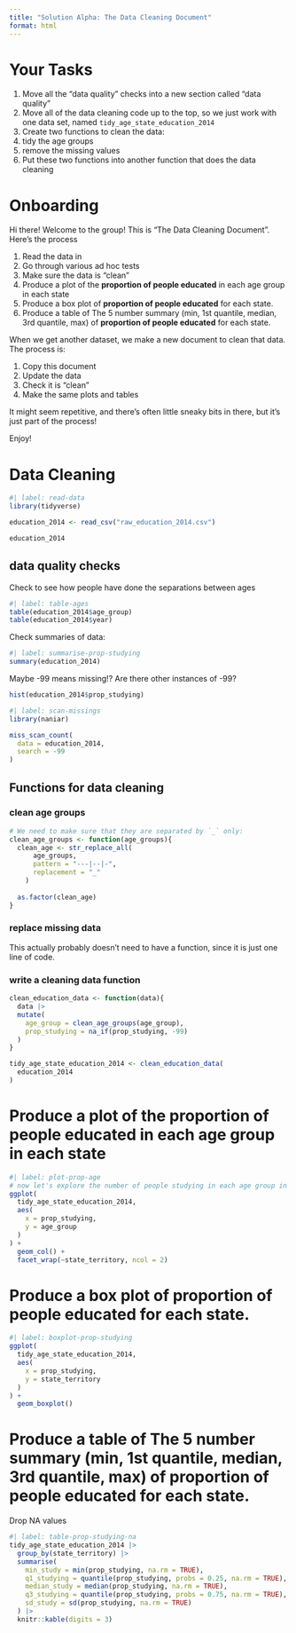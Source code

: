 ```yaml
---
title: "Solution Alpha: The Data Cleaning Document"
format: html
---
```


# Your Tasks

1. Move all the "data quality" checks into a new section called "data quality"
2. Move all of the data cleaning code up to the top, so we just work with one data set, named `tidy_age_state_education_2014`
3. Create two functions to clean the data: 
  1. tidy the age groups
  2. remove the missing values
4. Put these two functions into another function that does the data cleaning


# Onboarding

Hi there! Welcome to the group! This is "The Data Cleaning Document". Here's the process

1. Read the data in
2. Go through various ad hoc tests
3. Make sure the data is "clean"
4. Produce a plot of the **proportion of people educated** in each age group in each state
5. Produce a box plot of **proportion of people educated** for each state.
6. Produce a table of The 5 number summary (min, 1st quantile, median, 3rd quantile, max)  of **proportion of people educated** for each state.

When we get another dataset, we make a new document to clean that data. The process is:

1. Copy this document
2. Update the data
3. Check it is "clean"
4. Make the same plots and tables

It might seem repetitive, and there's often little sneaky bits in there, but it's just part of the process! 

Enjoy!

# Data Cleaning

```r
#| label: read-data
library(tidyverse)

education_2014 <- read_csv("raw_education_2014.csv")

education_2014

```

## data quality checks

Check to see how people have done the separations between ages

```r
#| label: table-ages
table(education_2014$age_group)
table(education_2014$year)
```

Check summaries of data:

```r
#| label: summarise-prop-studying
summary(education_2014)
```

Maybe -99 means missing!? Are there other instances of -99?

```r
hist(education_2014$prop_studying)
```


```r
#| label: scan-missings
library(naniar)

miss_scan_count(
  data = education_2014,
  search = -99
)
```

## Functions for data cleaning

### clean age groups

```r
# We need to make sure that they are separated by `_` only:
clean_age_groups <- function(age_groups){
  clean_age <- str_replace_all(
      age_groups,
      pattern = "---|--|-",
      replacement = "_"
    )
  
  as.factor(clean_age)
}
```

### replace missing data

This actually probably doesn't need to have a function, since it is just one line of code.

### write a cleaning data function

```r
clean_education_data <- function(data){
  data |> 
  mutate(
    age_group = clean_age_groups(age_group),
    prop_studying = na_if(prop_studying, -99)
  )
}
```


```r
tidy_age_state_education_2014 <- clean_education_data(
  education_2014
)
```


# Produce a plot of the **proportion of people educated** in each age group in each state

```r
#| label: plot-prop-age
# now let's explore the number of people studying in each age group in each state
ggplot(
  tidy_age_state_education_2014,
  aes(
    x = prop_studying,
    y = age_group
  )
) +
  geom_col() +
  facet_wrap(~state_territory, ncol = 2)

```

# Produce a box plot of **proportion of people educated** for each state.

```r
#| label: boxplot-prop-studying
ggplot(
  tidy_age_state_education_2014,
  aes(
    x = prop_studying,
    y = state_territory
  )
) +
  geom_boxplot()
```

# Produce a table of The 5 number summary (min, 1st quantile, median, 3rd quantile, max)  of **proportion of people educated** for each state.

Drop NA values

```r
#| label: table-prop-studying-na
tidy_age_state_education_2014 |>
  group_by(state_territory) |>
  summarise(
    min_study = min(prop_studying, na.rm = TRUE),
    q1_studying = quantile(prop_studying, probs = 0.25, na.rm = TRUE),
    median_study = median(prop_studying, na.rm = TRUE),
    q3_studying = quantile(prop_studying, probs = 0.75, na.rm = TRUE),
    sd_study = sd(prop_studying, na.rm = TRUE)
  ) |> 
  knitr::kable(digits = 3)
```
